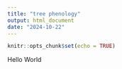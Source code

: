 ```yaml
---
title: "tree phenology"
output: html_document
date: "2024-10-22"
---
```


```r
knitr::opts_chunk$set(echo = TRUE)
```

Hello World
